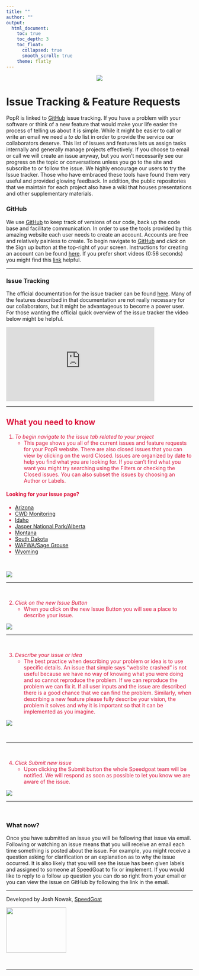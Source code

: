 ```yaml
---
title: ""
author: ""
output:
  html_document:
    toc: true
    toc_depth: 3
    toc_float:
      collapsed: true
      smooth_scroll: true
    theme: flatly
---
```

<center>
  <img src = "./www/SG_Horizontal_Transparent_RGB.png">
</center>

# Issue Tracking & Feature Requests

PopR is linked to [GitHub](https://github.com/) issue tracking.  If you have a problem with your software or think of a new feature that would make your life easier the process of telling us about it is simple.  While it might be easier to call or write an email we need a *to do* list in order to provide the service our collaborators deserve.  This list of issues and features lets us assign tasks internally and generally manage projects effectively.  If you choose to email or call we will create an issue anyway, but you won't necessarily see our progress on the topic or conversations unless you go to the site and subscribe to or follow the issue.  We highly encourage our users to try the Issue tracker.  Those who have embraced these tools have found them very useful and provided glowing feedback.  In addition, the public repositories that we maintain for each project also have a wiki that houses presentations and other supplementary materials.

### GitHub

We use [GitHub](https://github.com/) to keep track of versions of our code, back up the code base and facilitate communication.  In order to use the tools provided by this amazing website each user needs to create an account.  Accounts are free and relatively painless to create.  To begin navigate to [GitHub](https://github.com/) and *click* on the Sign up button at the top-right of your screen.  Instructions for creating an account can be found [here](http://www.wikihow.com/Create-an-Account-on-GitHub).  If you prefer short videos (0:56 seconds) you might find this [link](https://www.youtube.com/watch?v=ezxRcdJ8glM) helpful.

***

### Issue Tracking

The official documentation for the issue tracker can be found [here](https://guides.github.com/features/issues/).  Many of the features described in that documentation are not really necessary for our collaborators, but it might be advantageous to become a power user.  For those wanting the official quick overview of the issue tracker the video below might be helpful.

<iframe width="400" height="200" src="https://www.youtube.com/embed/TJlYiMp8FuY" frameborder="0" allowfullscreen>
</iframe>

***

<div style = "color:crimson">
## What you need to know

1. _To begin navigate to the issue tab related to your project_
    + This page shows you all of the current issues and feature requests for your PopR website.  There are also closed issues that you can view by clicking on the word Closed.  Issues are organized by date to help you find what you are looking for.  If you can't find what you want you might try searching using the Filters or checking the Closed issues.  You can also subset the issues by choosing an Author or Labels.

#### Looking for your issue page?
- [Arizona](https://github.com/Huh/PopR_AZGF/issues)
- [CWD Monitoring](https://github.com/Huh/PopR_CWD/issues)
- [Idaho](https://github.com/Huh/PopR_IDFG/issues)
- [Jasper National Park/Alberta](https://github.com/Huh/PopR_Jasper/issues)
- [Montana](https://github.com/Huh/PopR_MT/issues)
- [South Dakota](https://github.com/Huh/PopR_SDGFP/issues)
- [WAFWA/Sage Grouse](https://github.com/Huh/PopR_Sage/issues)
- [Wyoming](https://github.com/Huh/PopR_WGFD)

<br>

<img src = "./www/Issue_img_issue_tab.png">

***

<br>

2. _Click on the new Issue Button_
    + When you click on the new Issue Button you will see a place to describe your issue.

<img src = "./www/Issue_img_new_issue.png">

***

<br>

3. _Describe your issue or idea_
    + The best practice when describing your problem or idea is to use specific details.  An issue that simple says "website crashed" is not useful because we have no way of knowing what you were doing and so cannot reproduce the problem.  If we can reproduce the problem we can fix it.  If all user inputs and the issue are described there is a good chance that we can find the problem.  Similarly, when describing a new feature please fully describe your vision, the problem it solves and why it is important so that it can be implemented as you imagine.

<img src = "./www/Issue_img_eg_issue.png">

<br>

***

<br>

4. _Click Submit new issue_
    + Upon clicking the Submit button the whole Speedgoat team will be notified.  We will respond as soon as possible to let you know we are aware of the issue.  

<img src = "./www/Issue_img_issue_submit.png">
</div>

***

<br>

### What now?

Once you have submitted an issue you will be following that issue via email.  Following or watching an issue means that you will receive an email each time something is posted about the issue.  For example, you might receive a question asking for clarification or an explanation as to why the issue occurred.  It is also likely that you will see the issue has been given labels and assigned to someone at SpeedGoat to fix or implement.  If you would like to reply to a follow up question you can do so right from your email or you can view the issue on GitHub by following the link in the email.

***

Developed by Josh Nowak, [SpeedGoat](https://www.speedgoat.io)

<img src = "./www/SG_Horizontal_Transparent_RGB.png" height = "122" width = "162">

<br>

***

<br>

<div style="padding-bottom:100px"></div>
